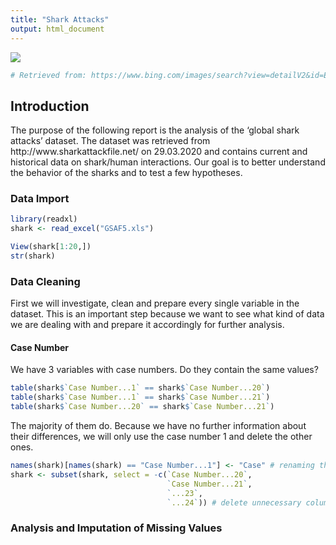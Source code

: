 ```yaml
---
title: "Shark Attacks"
output: html_document
---
```


![](sharkattack picture.png)

```r
# Retrieved from: https://www.bing.com/images/search?view=detailV2&id=EF63E80B990B63015E8D6EED897448BF320E188A&thid=OIP.w_9nO-IKJvbrmAD0cV29XQHaE8&exph=2000&expw=3000&q=shark+attack&selectedindex=7&ajaxhist=0&vt=0&adlt=demote&shtp=GetUrl&shid=af3c16a6-a20c-4cf2-aaed-3cb63afa935e&shtk=RG8gU2hhcmtzIFJlYWxseSBOb3QgTGlrZSBIb3cgSHVtYW5zIFRhc3RlPw%3D%3D&shdk=QXVmIEJpbmcgdm9uIHd3dy50b2RheWlmb3VuZG91dC5jb20gZ2VmdW5kZW4%3D&shhk=TKN%2FYQ3smG9emFvtZPDaFmhe39V9NgOF0fnLL%2Fvqo6c%3D&form=EX0023&shth=OSH.n%252FGuSuLF53reEEGSp9ZQfQ
```


## Introduction

The purpose of the following report is the analysis of the 'global shark attacks' dataset. The dataset was retrieved from http://www.sharkattackfile.net/ on 29.03.2020 and contains current and historical data on shark/human interactions. Our goal is to better understand the behavior of the sharks and to test a few hypotheses.

### Data Import

```r
library(readxl)
shark <- read_excel("GSAF5.xls")

View(shark[1:20,])
str(shark)
```

### Data Cleaning

First we will investigate, clean and prepare every single variable in the dataset. This is an important step because we want to see what kind of data we are dealing with and prepare it accordingly for further analysis.

#### Case Number

We have 3 variables with case numbers. Do they contain the same values?

```r

table(shark$`Case Number...1` == shark$`Case Number...20`)
table(shark$`Case Number...1` == shark$`Case Number...21`)
table(shark$`Case Number...20` == shark$`Case Number...21`)

```

The majority of them do. Because we have no further information about their differences, we will only use the case number 1 and delete the other ones.

```r
names(shark)[names(shark) == "Case Number...1"] <- "Case" # renaming the column name
shark <- subset(shark, select = -c(`Case Number...20`, 
                                   `Case Number...21`,
                                   `...23`,
                                   `...24`)) # delete unnecessary columns
```


### Analysis and Imputation of Missing Values
